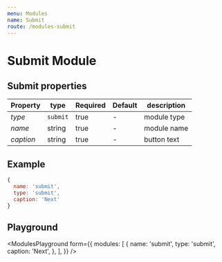 ```yaml
---
menu: Modules
name: Submit
route: /modules-submit
---
```


# Submit Module

## Submit properties

| Property  | type     | Required | Default | description |
| --------- | -------- | -------- | ------- | ----------- |
| *type*    | `submit` | true     | -       | module type |
| *name*    | string   | true     | -       | module name |
| *caption* | string   | true     | -       | button text |

## Example
```jsx
{
  name: 'submit',
  type: 'submit',
  caption: 'Next'
}
```

## Playground


<ModulesPlayground
  form={{
    modules: [
    {
        name: 'submit',
        type: 'submit',
        caption: 'Next',
      },
    ],
  }}
/>
